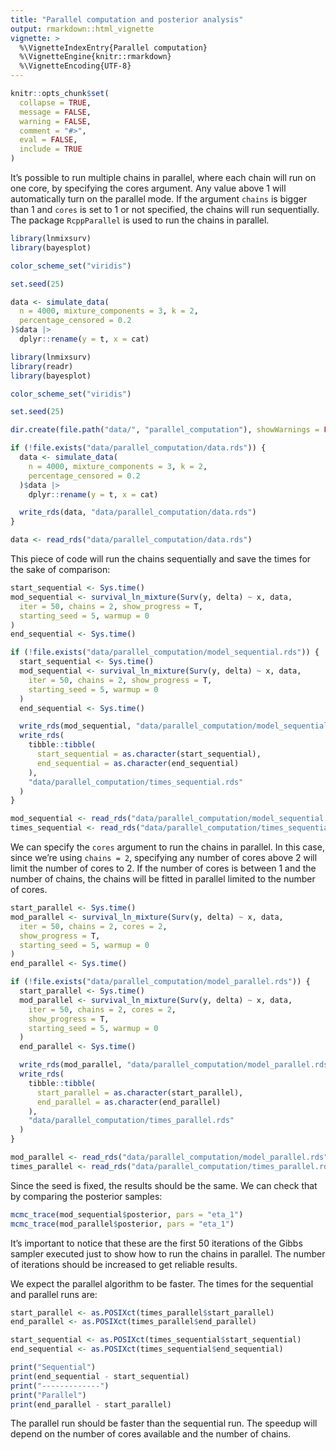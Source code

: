 ```yaml
---
title: "Parallel computation and posterior analysis"
output: rmarkdown::html_vignette
vignette: >
  %\VignetteIndexEntry{Parallel computation}
  %\VignetteEngine{knitr::rmarkdown}
  %\VignetteEncoding{UTF-8}
---
```

  
```r
knitr::opts_chunk$set(
  collapse = TRUE,
  message = FALSE,
  warning = FALSE,
  comment = "#>",
  eval = FALSE,
  include = TRUE
)
```

It's possible to run multiple chains in parallel, where each chain will run on one core, by specifying the cores argument. Any value above 1 will automatically turn on the parallel mode. If the argument `chains` is bigger than 1 and `cores` is set to 1 or not specified, the chains will run sequentially. The package `RcppParallel` is used to run the chains in parallel.

```r
library(lnmixsurv)
library(bayesplot)

color_scheme_set("viridis")

set.seed(25)

data <- simulate_data(
  n = 4000, mixture_components = 3, k = 2,
  percentage_censored = 0.2
)$data |>
  dplyr::rename(y = t, x = cat)
```

```r
library(lnmixsurv)
library(readr)
library(bayesplot)

color_scheme_set("viridis")

set.seed(25)

dir.create(file.path("data/", "parallel_computation"), showWarnings = FALSE)

if (!file.exists("data/parallel_computation/data.rds")) {
  data <- simulate_data(
    n = 4000, mixture_components = 3, k = 2,
    percentage_censored = 0.2
  )$data |>
    dplyr::rename(y = t, x = cat)

  write_rds(data, "data/parallel_computation/data.rds")
}

data <- read_rds("data/parallel_computation/data.rds")
```

This piece of code will run the chains sequentially and save the times for the sake of comparison:

```r
start_sequential <- Sys.time()
mod_sequential <- survival_ln_mixture(Surv(y, delta) ~ x, data,
  iter = 50, chains = 2, show_progress = T,
  starting_seed = 5, warmup = 0
)
end_sequential <- Sys.time()
```

```r
if (!file.exists("data/parallel_computation/model_sequential.rds")) {
  start_sequential <- Sys.time()
  mod_sequential <- survival_ln_mixture(Surv(y, delta) ~ x, data,
    iter = 50, chains = 2, show_progress = T,
    starting_seed = 5, warmup = 0
  )
  end_sequential <- Sys.time()

  write_rds(mod_sequential, "data/parallel_computation/model_sequential.rds")
  write_rds(
    tibble::tibble(
      start_sequential = as.character(start_sequential),
      end_sequential = as.character(end_sequential)
    ),
    "data/parallel_computation/times_sequential.rds"
  )
}

mod_sequential <- read_rds("data/parallel_computation/model_sequential.rds")
times_sequential <- read_rds("data/parallel_computation/times_sequential.rds")
```

We can specify the `cores` argument to run the chains in parallel. In this case, since we're using `chains = 2`, specifying any number of cores above 2 will limit the number of cores to 2. If the number of cores is between 1 and the number of chains, the chains will be fitted in parallel limited to the number of cores.

```r
start_parallel <- Sys.time()
mod_parallel <- survival_ln_mixture(Surv(y, delta) ~ x, data,
  iter = 50, chains = 2, cores = 2,
  show_progress = T,
  starting_seed = 5, warmup = 0
)
end_parallel <- Sys.time()
```

```r
if (!file.exists("data/parallel_computation/model_parallel.rds")) {
  start_parallel <- Sys.time()
  mod_parallel <- survival_ln_mixture(Surv(y, delta) ~ x, data,
    iter = 50, chains = 2, cores = 2,
    show_progress = T,
    starting_seed = 5, warmup = 0
  )
  end_parallel <- Sys.time()

  write_rds(mod_parallel, "data/parallel_computation/model_parallel.rds")
  write_rds(
    tibble::tibble(
      start_parallel = as.character(start_parallel),
      end_parallel = as.character(end_parallel)
    ),
    "data/parallel_computation/times_parallel.rds"
  )
}

mod_parallel <- read_rds("data/parallel_computation/model_parallel.rds")
times_parallel <- read_rds("data/parallel_computation/times_parallel.rds")
```

Since the seed is fixed, the results should be the same. We can check that by comparing the posterior samples:

```r
mcmc_trace(mod_sequential$posterior, pars = "eta_1")
mcmc_trace(mod_parallel$posterior, pars = "eta_1")
```

It's important to notice that these are the first 50 iterations of the Gibbs sampler executed just to show how to run the chains in parallel. The number of iterations should be increased to get reliable results.

We expect the parallel algorithm to be faster. The times for the sequential and parallel runs are:

```r
start_parallel <- as.POSIXct(times_parallel$start_parallel)
end_parallel <- as.POSIXct(times_parallel$end_parallel)

start_sequential <- as.POSIXct(times_sequential$start_sequential)
end_sequential <- as.POSIXct(times_sequential$end_sequential)
```

```r
print("Sequential")
print(end_sequential - start_sequential)
print("-------------")
print("Parallel")
print(end_parallel - start_parallel)
``` 

The parallel run should be faster than the sequential run. The speedup will depend on the number of cores available and the number of chains.
